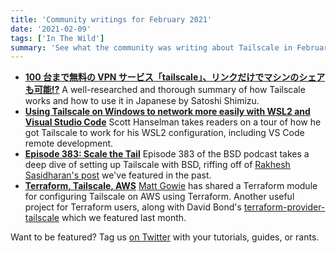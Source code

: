 ```yaml
---
title: 'Community writings for February 2021'
date: '2021-02-09'
tags: ['In The Wild']
summary: 'See what the community was writing about Tailscale in February 2021'
---
```


<NewsletterRepublishing />

- [**100 台まで無料の VPN サービス「tailscale」、リンクだけでマシンのシェアも可能!?**](https://internet.watch.impress.co.jp/docs/column/shimizu/1303751.html)
  A well-researched and thorough summary of how Tailscale works and how to use it in Japanese by Satoshi Shimizu.
- [**Using Tailscale on Windows to network more easily with WSL2 and Visual Studio Code**](https://www.hanselman.com/blog/using-tailscale-on-windows-to-network-more-easily-with-wsl2-and-visual-studio-code)
  Scott Hanselman takes readers on a tour of how he got Tailscale to work for his WSL2 configuration, including VS Code remote development.
- [**Episode 383: Scale the Tail**](https://www.bsdnow.tv/383)
  Episode 383 of the BSD podcast takes a deep dive of setting up Tailscale with BSD, riffing off of [Rakhesh Sasidharan's post](https://rakhesh.com/linux-bsd/tailscale-on-openbsd/) we've featured in the past.
- [**Terraform, Tailscale, AWS**](https://github.com/Gowiem/terraform-aws-tailscale)
  [Matt Gowie](https://twitter.com/Gowiem) has shared a Terraform module for configuring Tailscale on AWS using Terraform. Another useful project for Terraform users, along with David Bond's [terraform-provider-tailscale](https://github.com/davidsbond/terraform-provider-tailscale) which we featured last month.

Want to be featured? Tag us [on Twitter](https://twitter.com/tailscale) with your tutorials, guides, or rants.
